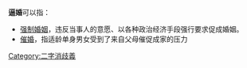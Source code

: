 
'''逼婚'''可以指：
* [[强制婚姻|强制婚姻]]，违反当事人的意愿、以各种政治经济手段强行要求促成婚姻。
* [[催婚|催婚]]，指适龄单身男女受到了来自父母催促成家的压力

{{disambig}}
[[Category:二字消歧義|Category:二字消歧義]]